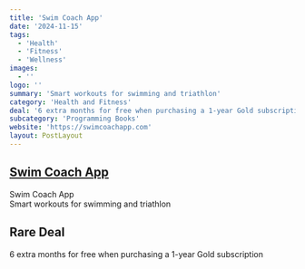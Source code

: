 ```yaml
---
title: 'Swim Coach App'
date: '2024-11-15'
tags:
  - 'Health'
  - 'Fitness'
  - 'Wellness'
images:
  - ''
logo: ''
summary: 'Smart workouts for swimming and triathlon'
category: 'Health and Fitness'
deal: '6 extra months for free when purchasing a 1-year Gold subscription'
subcategory: 'Programming Books'
website: 'https://swimcoachapp.com'
layout: PostLayout
---
```


## [Swim Coach App](https://swimcoachapp.com)

Swim Coach App <br/>
Smart workouts for swimming and triathlon

## Rare Deal

6 extra months for free when purchasing a 1-year Gold subscription
